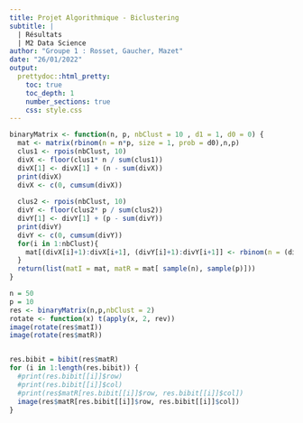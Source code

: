 ```yaml
---
title: Projet Algorithmique - Biclustering
subtitle: |
  | Résultats
  | M2 Data Science
author: "Groupe 1 : Rosset, Gaucher, Mazet"
date: "26/01/2022"
output:
  prettydoc::html_pretty:
    toc: true
    toc_depth: 1
    number_sections: true
    css: style.css
---
```


```r

binaryMatrix <- function(n, p, nbClust = 10 , d1 = 1, d0 = 0) {
  mat <- matrix(rbinom(n = n*p, size = 1, prob = d0),n,p)
  clus1 <- rpois(nbClust, 10)
  divX <- floor(clus1* n / sum(clus1))
  divX[1] <- divX[1] + (n - sum(divX))
  print(divX)
  divX <- c(0, cumsum(divX))
  
  clus2 <- rpois(nbClust, 10)
  divY <- floor(clus2* p / sum(clus2))
  divY[1] <- divY[1] + (p - sum(divY))
  print(divY)
  divY <- c(0, cumsum(divY))
  for(i in 1:nbClust){
    mat[(divX[i]+1):divX[i+1], (divY[i]+1):divY[i+1]] <- rbinom(n = (divX[i+1]-divX[i])*(divY[i+1]-divY[i]), size = 1, prob = d1)
  }
  return(list(matI = mat, matR = mat[ sample(n), sample(p)]))
}

n = 50
p = 10
res <- binaryMatrix(n,p,nbClust = 2)
rotate <- function(x) t(apply(x, 2, rev))
image(rotate(res$matI))
image(rotate(res$matR))


res.bibit = bibit(res$matR)
for (i in 1:length(res.bibit)) {
  #print(res.bibit[[i]]$row)
  #print(res.bibit[[i]]$col)
  #print(res$matR[res.bibit[[i]]$row, res.bibit[[i]]$col])
  image(res$matR[res.bibit[[i]]$row, res.bibit[[i]]$col])
}

```